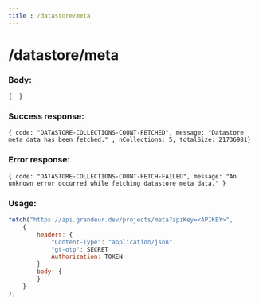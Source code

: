 ```yaml
---
title : /datastore/meta
---
```


# /datastore/meta

### Body:

`{  }`

### Success response:

`{ code: "DATASTORE-COLLECTIONS-COUNT-FETCHED", message: "Datastore meta data has been fetched." , nCollections: 5, totalSize: 21736981}`

### Error response:

`{ code: "DATASTORE-COLLECTIONS-COUNT-FETCH-FAILED", message: "An unknown error occurred while fetching datastore meta data." }`

### Usage:

```jsx
fetch("https://api.grandeur.dev/projects/meta?apiKey=<APIKEY>",
	{
		headers: {
			"Content-Type": "application/json"
			"gt-otp": SECRET
			Authorization: TOKEN
		}
		body: {
        }
	}
);
```